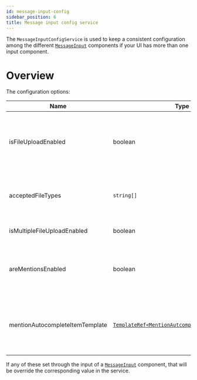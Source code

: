 ```yaml
---
id: message-input-config
sidebar_position: 6
title: Message input config service
---
```


The `MessageInputConfigService` is used to keep a consistent configuration among the different [`MessageInput`](../components/message-input.mdx) components if your UI has more than one input component.

# Overview

The configuration options:

| Name                            | Type                                                                                                                                                               | Description                                                                                                                                                                                                                                        | Default   |
| ------------------------------- | ------------------------------------------------------------------------------------------------------------------------------------------------------------------ | -------------------------------------------------------------------------------------------------------------------------------------------------------------------------------------------------------------------------------------------------- | --------- |
| isFileUploadEnabled             | boolean                                                                                                                                                            | If file upload is enabled, the user can open a file selector from the input. Please note that the user also needs to have the necessary [channel capability](https://getstream.io/chat/docs/javascript/channel_capabilities/?language=javascript). | true      |
| acceptedFileTypes               | `string[]`                                                                                                                                                         | You can narrow the accepted file types by providing the [accepted types](https://developer.mozilla.org/en-US/docs/Web/HTML/Element/input/file#accept). By default every file type is accepted.                                                     | undefined |
| isMultipleFileUploadEnabled     | boolean                                                                                                                                                            | If true, users can select multiple files to upload.                                                                                                                                                                                                | true      |
| areMentionsEnabled              | boolean                                                                                                                                                            | If true, users can mention other users in messages. You also [need to use the `AutocompleteTextarea`](../concepts/opt-in-architecure.mdx) for this feature to work.                                                                                | true      |
| mentionAutocompleteItemTemplate | [`TemplateRef<MentionAutcompleteListItemContext>`](<(https://github.com/GetStream/stream-chat-angular/blob/master/projects/stream-chat-angular/src/lib/types.ts)>) | You can provide your own template for the autocomplete list for user mentions. You also [need to use the `AutocompleteTextarea`](../concepts/opt-in-architecure.mdx) for this feature to work.                                                     | -         |

If any of these set through the input of a [`MessageInput`](../components/message-input.mdx) component, that will be override the corresponding value in the service.
